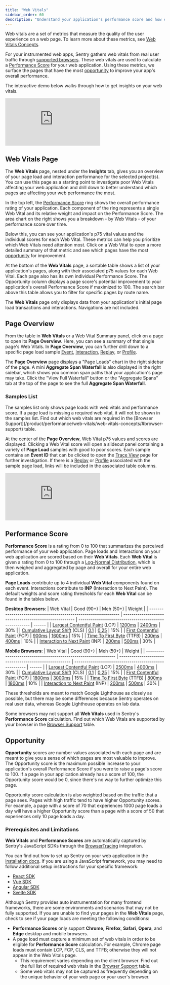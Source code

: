 ```yaml
---
title: "Web Vitals"
sidebar_order: 60
description: "Understand your application's performance score and how each web vital contributes to it. Drill in to explore opportunities to improve your app's overall performance."
---
```


<Include name="feature-available-for-plan-business.mdx" />

Web vitals are a set of metrics that measure the quality of the user experience on a web page. To learn more about these metrics, see [Web Vitals Concepts](/product/insights/web-vitals/web-vitals-concepts/).

For your instrumented web apps, Sentry gathers web vitals from real user traffic through [supported browsers](web-vitals-concepts/#browser-support). These web vitals are used to calculate a [Performance Score](#performance-score) for your web application. Using these metrics, we surface the pages that have the most [opportunity](#opportunity) to improve your app's overall performance.

The interactive demo below walks through how to get insights on your web vitals.

<div style={{"height":"0px","paddingBottom":"calc(56.9796% + 41px)","position":"relative"}}>
  <iframe
    src="https://demo.arcade.software/pSDa9dkXo1yB4HIuGVuz?embed"
    frameborder="0"
    loading="lazy"
    webkitallowfullscreen
    mozallowfullscreen
    allowfullscreen
    allow="fullscreen;"
    style={{"colorScheme":"light","height":"100%","left":"0px","position":"absolute","top":"0px","width":"100%"}}
  ></iframe>
</div>

## Web Vitals Page

The **Web Vitals** page, nested under the **Insights** tab, gives you an overview of your page load and interaction performance for the selected project(s). You can use this page as a starting point to investigate poor Web Vitals affecting your web application and drill down to better understand which pages are affecting your web performance the most.

In the top left, the [Performance Score](#performance-score) ring shows the overall performance rating of your application. Each component of the ring represents a single Web Vital and its relative weight and impact on the Performance Score. The area chart on the right shows you a breakdown - by Web Vitals - of your performance score over time.

Below this, you can see your application's p75 vital values and the individual scores for each Web Vital. These metrics can help you prioritize which Web Vitals need attention most. Click on a Web Vital to open a more detailed summary of that metric and see which pages have the most [opportunity](#opportunity) for improvement.

At the bottom of the **Web Vitals** page, a sortable table shows a list of your application's pages, along with their associated p75 values for each Web Vital. Each page also has its own individual Performance Score. The Opportunity column displays a page score's potential improvement to your application's overall Performance Score if maximized to 100. The search bar above this table allows you to filter for specific pages by route name.

<Note>

The **Web Vitals** page only displays data from your application's initial page load transactions and interactions. Navigations are not included.

</Note>

## Page Overview

From the table in **Web Vitals** or a Web Vital Summary panel, click on a page to open its **Page Overview**. Here, you can see a summary of that single page's Web Vitals. In **Page Overview**, you can further drill down to a specific page load sample [Event](/concepts/key-terms/tracing/trace-view/), [Interaction](/product/insights/web-vitals/web-vitals-concepts/#interaction-to-next-paint-inp), [Replay](/product/explore/session-replay/), or [Profile](/product/explore/profiling/).

The **Page Overview** page displays a "Page Loads" chart in the right sidebar of the page. A mini **Aggregate Span Waterfall** is also displayed in the right sidebar, which shows you common span paths that your application's page may take. Click the "View Full Waterfall" button or the "Aggregate Spans" tab at the top of the page to see the full **Aggregate Span Waterfall**.

### Samples List

<Note>
The samples list only shows page loads with web vitals and performance score. If a page load is missing a required web vital, it will not be shown in the samples list. Find out which web vitals are required in the [Browser Support](/product/performance/web-vitals/web-vitals-concepts/#browser-support) table.
</Note>

At the center of the **Page Overview**, Web Vital p75 values and scores are displayed. Clicking a Web Vital score will open a slideout panel containing a variety of **Page Load** samples with good to poor scores. Each sample contains an **Event ID** that can be clicked to open the [Trace View](/concepts/key-terms/tracing/trace-view/#product-walkthrough-trace-details-page) page for further investigation. If there is a [Replay](/product/session-replay/) or [Profile](/product/profiling/) associated with the sample page load, links will be included in the associated table columns.

<div style={{"height":"0px","paddingBottom":"calc(56.9796% + 41px)","position":"relative"}}>
  <iframe
    src="https://demo.arcade.software/rFtiXFfPG1CX1QcrgdSf?embed"
    frameborder="0"
    loading="lazy"
    webkitallowfullscreen
    mozallowfullscreen
    allowfullscreen
    allow="fullscreen;"
    style={{position: 'absolute', top: 0, left: 0, width: '100%', height: '100%', colorScheme: 'light'}}
  ></iframe>
</div>

## Performance Score

**Performance Score** is a rating from 0 to 100 that summarizes the perceived performance of your web application. Page loads and Interactions on your web application are scored based on their **Web Vitals**. Each **Web Vital** is given a rating from 0 to 100 through a [Log-Normal Distribution](https://www.desmos.com/calculator/o98tbeyt1t), which is then weighed and aggregated by page and overall for your entire web application.

**Page Loads** contribute up to 4 individual **Web Vital** components found on each event. Interactions contribute to **INP** (Interaction to Next Paint). The default weights and score rating thresholds for each **Web Vital** can be found in the tables below.

**Desktop Browsers**:
| Web Vital                                             | Good (90+)                                             | Meh (50+)                                              | Weight |
| --------------------------------------------------------------- | ------------------------------------------------------ | ------------------------------------------------------ | ------ |
| [Largest Contentful Paint](/product/insights/web-vitals/web-vitals-concepts/#largest-contentful-paint-lcp) (LCP) | [1200ms](https://www.desmos.com/calculator/ejhjazajbd) | [2400ms](https://www.desmos.com/calculator/ejhjazajbd) | 30%   |
| [Cumulative Layout Shift](/product/insights/web-vitals/web-vitals-concepts/#cumulative-layout-shift-cls) (CLS)   | [0.1](https://www.desmos.com/calculator/irdoqfftdf)    | [0.25](https://www.desmos.com/calculator/irdoqfftdf)   | 15%   |
| [First Contentful Paint](/product/insights/web-vitals/web-vitals-concepts/#first-contentful-paint-fcp) (FCP)     | [900ms](https://www.desmos.com/calculator/gcxbiypuuh)  | [1600ms](https://www.desmos.com/calculator/gcxbiypuuh) | 15%   |
| [Time To First Byte](/product/insights/web-vitals/web-vitals-concepts/#time-to-first-byte-ttfb) (TTFB)           | [200ms](https://www.desmos.com/calculator/ykzahw9goi)  | [400ms](https://www.desmos.com/calculator/ykzahw9goi)  | 10%   |
| [Interaction to Next Paint](/product/insights/web-vitals/web-vitals-concepts/#interaction-to-next-paint-inp) (INP)   | [200ms](https://www.desmos.com/calculator/jaqxodpx8d)  | [500ms](https://www.desmos.com/calculator/jaqxodpx8d)  | 30%   |

**Mobile Browsers**:
| Web Vital                                             | Good (90+)                                             | Meh (50+)                                              | Weight |
| --------------------------------------------------------------- | ------------------------------------------------------ | ------------------------------------------------------ | ------ |
| [Largest Contentful Paint](/product/insights/web-vitals/web-vitals-concepts/#largest-contentful-paint-lcp) (LCP) | [2500ms](https://www.desmos.com/calculator/tegmkln1hr) | [4000ms](https://www.desmos.com/calculator/tegmkln1hr) | 30%   |
| [Cumulative Layout Shift](/product/insights/web-vitals/web-vitals-concepts/#cumulative-layout-shift-cls) (CLS)   | [0.1](https://www.desmos.com/calculator/irdoqfftdf)    | [0.25](https://www.desmos.com/calculator/irdoqfftdf)   | 15%   |
| [First Contentful Paint](/product/insights/web-vitals/web-vitals-concepts/#first-contentful-paint-fcp) (FCP)     | [1800ms](https://www.desmos.com/calculator/ezkvtlqxkf)  | [3000ms](https://www.desmos.com/calculator/ezkvtlqxkf) | 15%   |
| [Time To First Byte](/product/insights/web-vitals/web-vitals-concepts/#time-to-first-byte-ttfb) (TTFB)           | [800ms](https://www.desmos.com/calculator/xcpjhfvwfo)  | [1800ms](https://www.desmos.com/calculator/xcpjhfvwfo)  | 10%   |
| [Interaction to Next Paint](/product/insights/web-vitals/web-vitals-concepts/#interaction-to-next-paint-inp) (INP)   | [200ms](https://www.desmos.com/calculator/jaqxodpx8d)  | [500ms](https://www.desmos.com/calculator/jaqxodpx8d)  | 30%   |

<Note>
These thresholds are meant to match Google Lighthouse as closely as possible, but there may be some differences because Sentry operates on real user data, whereas Google Lighthouse operates on lab data.

Some browsers may not support all **Web Vitals** used in Sentry's **Performance Score** calculation. Find out which Web Vitals are supported by your browser in the [Browser Support](/product/insights/web-vitals/web-vitals-concepts/#browser-support) table.
</Note>

## Opportunity

**Opportunity** scores are number values associated with each page and are meant to give you a sense of which pages are most valuable to improve. The Opportunity score is the maximum possible increase to your application's overall Performance Score if you were to raise a page's score to 100. If a page in your application already has a score of 100, the Opportunity score would be 0, since there's no way to further optimize this page.

Opportunity score calculation is also weighted based on the traffic that a page sees. Pages with high traffic tend to have higher Opportunity scores. For example, a page with a score of 70 that experiences 1000 page loads a day will have a higher Opportunity score than a page with a score of 50 that experiences only 10 page loads a day.

### Prerequisites and Limitations

**Web Vitals** and **Performance Scores** are automatically captured by Sentry's JavaScript SDKs through the [BrowserTracing](/platforms/javascript/configuration/integrations/browsertracing/) integration.

You can find out how to set up Sentry on your web application in the [installation docs](/platforms/javascript/). If you are using a JavaScript framework, you may need to follow additional setup instructions for your specific framework:

- [React SDK](/platforms/javascript/guides/react/)
- [Vue SDK](/platforms/javascript/guides/vue/)
- [Angular SDK](/platforms/javascript/guides/angular/)
- [Svelte SDK](/platforms/javascript/guides/svelte/)

Although Sentry provides auto instrumentation for many frontend frameworks, there are some environments and scenarios that may not be fully supported. If you are unable to find your pages in the **Web Vitals** page, check to see if your page loads are meeting the following conditions:

- **Performance Scores** only support **Chrome**, **Firefox**, **Safari**, **Opera**, and **Edge** desktop and mobile browsers.
- A page load must capture a minimum set of web vitals in order to be eligible for **Performance Score** calculation. For example, Chrome page loads must contain LCP, FCP, CLS, and TTFB; otherwise they will not appear in the Web Vitals page.
    - This requirement varies depending on the client browser. Find out the full list of required web vitals in the [Browser Support](/product/insights/web-vitals/web-vitals-concepts/#browser-support) table.
    - Some web vitals may not be captured as frequently depending on the unique behavior of your web page or your user's browser.
